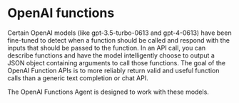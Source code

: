 # OpenAI functions

Certain OpenAI models (like gpt-3.5-turbo-0613 and gpt-4-0613) have been fine-tuned to detect when a function should be called and respond with the inputs that should be passed to the function.
In an API call, you can describe functions and have the model intelligently choose to output a JSON object containing arguments to call those functions.
The goal of the OpenAI Function APIs is to more reliably return valid and useful function calls than a generic text completion or chat API.

The OpenAI Functions Agent is designed to work with these models.


<Example/>
